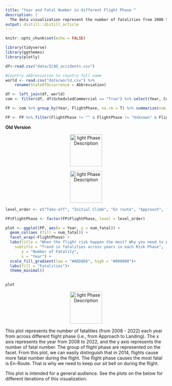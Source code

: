 ```yaml
---
title: "Year and Fatal Number in different Flight Phase "
description: |
  The data visualization represent the number of fatalities from 2008 to 2022 in different flight phase. 
output: distill::distill_article
---
```


```r
knitr::opts_chunk$set(echo = FALSE)
```

```r
library(tidyverse)
library(ggthemes)
library(plotly)

df<-read.csv("data/ICAO_accidents.csv") 

#Country abbreviation to country full name
world <- read.csv("data/world.csv") %>% 
    rename(StateOfOccurrence = Abbreviation)

df <- left_join(df, world)
com <- filter(df, df$ScheduledCommercial == "True") %>% select(Year, Country, Model, Fatalities, Over2250, Over5700, InjuryLevel, Risk, FlightPhase, EngineType)


```

```r
FP <- com %>% group_by(Year, FlightPhase, na.rm = T) %>% summarize(num_fatal = sum(Fatalities, na.rm = T))

FP <- FP %>% filter(FlightPhase != "" & FlightPhase != "Unknown" & FlightPhase != "Taxi" & FlightPhase != "Standing" & FlightPhase != "Manoeuvring")
```

**Old Version**

<p align="center">
  <img src="images/v2_old1.png" alt="light Phase Description" width="100"  style="display:block; margin:auto;">
</p>

<p align="center">
  <img src="images/v2_old.png" alt="light Phase Description" width="100"  style="display:block; margin:auto;">
</p>

```r
level_order <- c("Take-off", "Initial Climb", "En route", "Approach", "Landing" )

FP$FlightPhase <- factor(FP$FlightPhase, level = level_order)

plot <- ggplot(FP, aes(x = Year, y = num_fatal)) +  
  geom_col(aes (fill = num_fatal)) + 
  facet_wrap(~FlightPhase) + 
  labs(title = "When the flight risk happen the most? Why you need to put on seat bell during flight?",
    subtitle = "Trend in fatalities across years in each Risk Phase", 
       y = "Number of Fatality", 
       x = "Year") +
  scale_fill_gradient(low = "#ADD8E6", high = "#000080")+
  labs(fill = "Fatalities")+
  theme_minimal()
  
```

```r
plot
```

<p align="center">
  <img src="images/flightphase.png" alt="light Phase Description" width="100"  style="display:block; margin:auto;">
</p>

This plot represents the number of fatalities (from 2008 - 2022) each year from across different flight phase (i.e., from Approach to Landing). The x axis represents the year from 2008 to 2022, and the y axis represents the number of fatal number. The group of flight phase are represented on the facet. From this plot, we can easily distinguish that in 2014, flights cause more fatal number during the flight. The flight phase causes the most fatal is En-Route. That is why we need to keep our sit bell on during the flight.

This plot is intended for a general audience. See the plots on the below for different iterations of this visualization.



